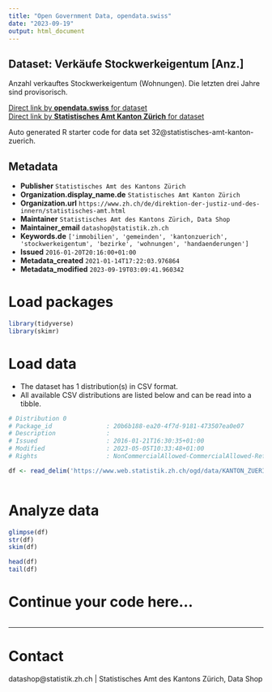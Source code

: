 ```yaml
---
title: "Open Government Data, opendata.swiss"
date: "2023-09-19"
output: html_document
---
```


## Dataset: Verkäufe Stockwerkeigentum [Anz.]

Anzahl verkauftes Stockwerkeigentum (Wohnungen). Die letzten drei Jahre sind provisorisch.

[Direct link by **opendata.swiss** for dataset](https://opendata.swiss/de/dataset/verkaufe-stockwerkeigentum-anz)<br>
[Direct link by **Statistisches Amt Kanton Zürich** for dataset](https://www.zh.ch/de/politik-staat/gemeinden/gemeindeportraet.html)

Auto generated R starter code for data set 32@statistisches-amt-kanton-zuerich.

## Metadata

- **Publisher** `Statistisches Amt des Kantons Zürich`
- **Organization.display_name.de** `Statistisches Amt Kanton Zürich`
- **Organization.url** `https://www.zh.ch/de/direktion-der-justiz-und-des-innern/statistisches-amt.html`
- **Maintainer** `Statistisches Amt des Kantons Zürich, Data Shop`
- **Maintainer_email** `datashop@statistik.zh.ch`
- **Keywords.de** `['immobilien', 'gemeinden', 'kantonzuerich', 'stockwerkeigentum', 'bezirke', 'wohnungen', 'handaenderungen']`
- **Issued** `2016-01-20T20:16:00+01:00`
- **Metadata_created** `2021-01-14T17:22:03.976864`
- **Metadata_modified** `2023-09-19T03:09:41.960342`


# Load packages

```r

library(tidyverse)
library(skimr)

```

# Load data

-   The dataset has 1 distribution(s) in CSV format.
-   All available CSV distributions are listed below and can be read into a tibble.

```r

# Distribution 0
# Package_id               : 20b6b188-ea20-4f7d-9181-473507ea0e07
# Description              : 
# Issued                   : 2016-01-21T16:30:35+01:00
# Modified                 : 2023-05-05T10:33:48+01:00
# Rights                   : NonCommercialAllowed-CommercialAllowed-ReferenceRequired

df <- read_delim('https://www.web.statistik.zh.ch/ogd/data/KANTON_ZUERICH_193.csv')



```

# Analyze data

```r

glimpse(df)
str(df)
skim(df)

head(df)
tail(df)

```

# Continue your code here...

```r

```

------------------------------------------------------------------------

# Contact

datashop@statistik.zh.ch | Statistisches Amt des Kantons Zürich, Data Shop

